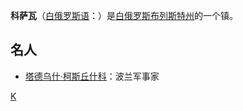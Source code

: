 {{unreferenced|time=2022-01-02T11:15:36+00:00}}
{{Infobox Settlement
| name = 科萨瓦<br/>Косава
| image_skyline = 
| imagesize = 
| image_caption = 
| image_flag = 
| image_shield = Coat of Arms of Kosava, Belarus.png
| pushpin_map = Belarus
| pushpin_label_position = bottom
| subdivision_type = 国家
| subdivision_name = {{BLR}}
| subdivision_type1 = [[白俄罗斯行政区划|州]]
| subdivision_name1 = [[布列斯特州|布列斯特州]]
| subdivision_type2 = 
| subdivision_name2 = 
| elevation_m = 
| elevation_ft = 
| area_total_km2 = 
| population_as_of = 
| population_total = 
| population_density_km2 = 
| timezone = 
| utc_offset = 
| timezone_DST = 
| utc_offset_DST = 
| latd = 52
| latm = 45
| lats = 
| latNS = N
| longd = 25
| longm = 09
| longs = 
| longEW = E
| website =  
}}
'''科萨瓦'''（[[白俄罗斯语|白俄罗斯语]]：'''{{lang|be|Косава}}'''）是[[白俄罗斯|白俄罗斯]][[布列斯特州|布列斯特州]]的一个镇。

==名人==
*[[塔德乌什·柯斯丘什科|塔德乌什·柯斯丘什科]]：波兰军事家

{{Brest Region}}

[[Category:布列斯特州城市|K]]
{{白俄罗斯行政区划小作品}}{{Belarus-geo-stub}}